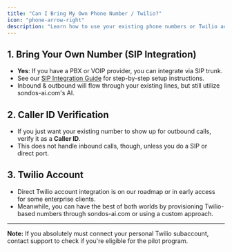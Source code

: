 ```yaml
---
title: "Can I Bring My Own Phone Number / Twilio?"
icon: "phone-arrow-right"
description: "Learn how to use your existing phone numbers or Twilio account with sondos-ai.com through SIP integration or Caller ID verification"
---
```


## 1. Bring Your Own Number (SIP Integration)

- **Yes**: If you have a PBX or VOIP provider, you can integrate via SIP trunk.
- See our [SIP Integration Guide](/provisioning/sip-trunking/sip-integration) for step-by-step setup instructions.
- Inbound & outbound will flow through your existing lines, but still utilize sondos-ai.com's AI.

## 2. Caller ID Verification

- If you just want your existing number to show up for outbound calls, verify it as a **Caller ID**.
- This does not handle inbound calls, though, unless you do a SIP or direct port.

## 3. Twilio Account

- Direct Twilio account integration is on our roadmap or in early access for some enterprise clients.
- Meanwhile, you can have the best of both worlds by provisioning Twilio-based numbers through sondos-ai.com or using a custom approach.

---

**Note:** If you absolutely must connect your personal Twilio subaccount, contact support to check if you're eligible for the pilot program.
